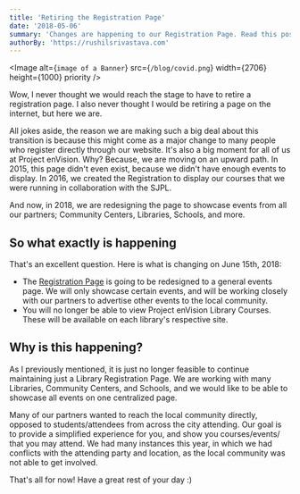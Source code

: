 ```yaml
---
title: 'Retiring the Registration Page'
date: '2018-05-06'
summary: 'Changes are happening to our Registration Page. Read this post to understand what exactly is changing!'
authorBy: 'https://rushilsrivastava.com'
---
```


<Image
  alt={`image of a Banner`}
  src={`/blog/covid.png`}
  width={2706}
  height={1000}
  priority
/>

Wow, I never thought we would reach the stage to have to retire a registration page. I also never thought I would be retiring a page on the internet, but here we are.

All jokes aside, the reason we are making such a big deal about this transition is because this might come as a major change to many people who register directly through our website. It's also a big moment for all of us at Project enVision. Why? Because, we are moving on an upward path. In 2015, this page didn't even exist, because we didn't have enough events to display. In 2016, we created the Registration to display our courses that we were running in collaboration with the SJPL.

And now, in 2018, we are redesigning the page to showcase events from all our partners; Community Centers, Libraries, Schools, and more.

## So what exactly is happening

That's an excellent question. Here is what is changing on June 15th, 2018:

- The [Registration Page](https://www.envisionnew.org/register.html) is going to be redesigned to a general events page. We will only showcase certain events, and will be working closely with our partners to advertise other events to the local community.
- You will no longer be able to view Project enVision Library Courses. These will be available on each library's respective site.

## Why is this happening?

As I previously mentioned, it is just no longer feasible to continue maintaining just a Library Registration Page. We are working with many Libraries, Community Centers, and Schools, and we would like to be able to showcase all events on one centralized page.

Many of our partners wanted to reach the local community directly, opposed to students/attendees from across the city attending. Our goal is to provide a simplified experience for you, and show you courses/events/ that you may attend. We had many instances this year, in which we had conflicts with the attending party and location, as the local community was not able to get involved.

That's all for now! Have a great rest of your day :)
